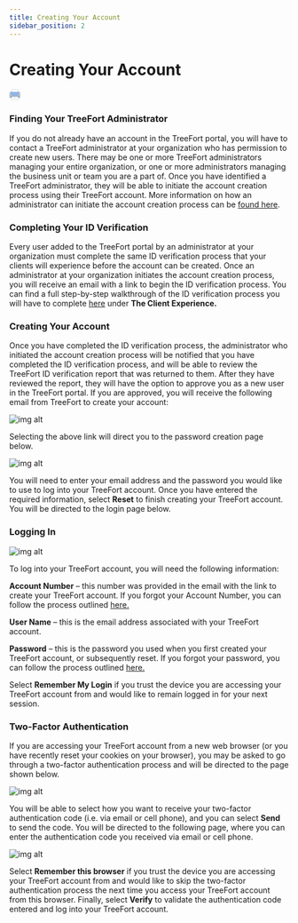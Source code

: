 ```yaml
---
title: Creating Your Account
sidebar_position: 2
---
```


# Creating Your Account
[<svg xmlns="http://www.w3.org/2000/svg" viewBox="0 0 80 80" width="20px"><path fill="#66798f" d="M14 16H66V24H14z"></path><path fill="#b0c1d4" d="M8,63.5c-3,0-5.5-2.5-5.5-5.5V26c0-3,2.5-5.5,5.5-5.5h64c3,0,5.5,2.5,5.5,5.5v32 c0,3-2.5,5.5-5.5,5.5H8z"></path><path fill="#66798f" d="M72,21c2.8,0,5,2.2,5,5v32c0,2.8-2.2,5-5,5H8c-2.8,0-5-2.2-5-5V26c0-2.8,2.2-5,5-5H72 M72,20H8 c-3.3,0-6,2.7-6,6v32c0,3.3,2.7,6,6,6h64c3.3,0,6-2.7,6-6V26C78,22.7,75.3,20,72,20L72,20z"></path><path fill="#fff" d="M16.5 2.5H63.5V23.5H16.5z"></path><path fill="#788b9c" d="M63,3v20H17V3H63 M64,2H16v22h48V2L64,2z"></path><path fill="#8bb7f0" d="M22,41.5c-3,0-5.5-2.5-5.5-5.5V20.5h47V36c0,3-2.5,5.5-5.5,5.5H22z"></path><path fill="#4e7ab5" d="M63,21v15c0,2.8-2.2,5-5,5H22c-2.8,0-5-2.2-5-5V21H63 M64,20H16v16c0,3.3,2.7,6,6,6h36 c3.3,0,6-2.7,6-6V20L64,20z"></path><path fill="#fff" d="M16.5 50.5H63.5V77.5H16.5z"></path><path fill="#788b9c" d="M63,51v26H17V51H63 M64,50H16v28h48V50L64,50z"></path><path fill="#d6e3ed" d="M17 52H63V56H17z"></path><path fill="#788b9c" d="M26 59H54V60H26zM26 67H54V68H26z"></path><g><path fill="#ffeea3" d="M70 28A2 2 0 1 0 70 32A2 2 0 1 0 70 28Z"></path></g><path fill="#66798f" d="M17,56v-4h46v4h2c1.7,0,3-1.3,3-3l0,0c0-1.7-1.3-3-3-3H15c-1.7,0-3,1.3-3,3l0,0c0,1.7,1.3,3,3,3H17z"></path></svg>](/Assets/file/account-setup-createYourAccount.pdf)
### Finding Your TreeFort Administrator
If you do not already have an account in the TreeFort portal, you will have to contact a TreeFort administrator at your organization who has permission to create new users. There may be one or more TreeFort administrators managing your entire organization, or one or more administrators managing the business unit or team you are a part of. Once you have identified a TreeFort administrator, they will be able to initiate the account creation process using their TreeFort account. More information on how an administrator can initiate the account creation process can be [found here](/docs/managing-your-organization/managing-users/).

### Completing Your ID Verification
Every user added to the TreeFort portal by an administrator at your organization must complete the same ID verification process that your clients will experience before the account can be created. Once an administrator at your organization initiates the account creation process, you will receive an email with a link to begin the ID verification process. You can find a full step-by-step walkthrough of the ID verification process you will have to complete [here](/docs/getting-started/the-id-verification-process/) under **The Client Experience.**

### Creating Your Account
Once you have completed the ID verification process, the administrator who initiated the account creation process will be notified that you have completed the ID verification process, and will be able to review the TreeFort ID verification report that was returned to them. After they have reviewed the report, they will have the option to approve you as a new user in the TreeFort portal. If you are approved, you will receive the following email from TreeFort to create your account:

![img alt](/img/email_notification.png)

Selecting the above link will direct you to the password creation page below.

![img alt](/img/password_reset.png)

You will need to enter your email address and the password you would like to use to log into your TreeFort account. Once you have entered the required information, select **Reset** to finish creating your TreeFort account. You will be directed to the login page below.

### Logging In

![img alt](/img/login.png)

To log into your TreeFort account, you will need the following information:

**Account Number** – this number was provided in the email with the link to create your TreeFort account. If you forgot your Account Number, you can follow the process outlined [here.](/docs/account-setup-and-management/forgot-account-number-or-password/)

**User Name** – this is the email address associated with your TreeFort account.

**Password** – this is the password you used when you first created your TreeFort account, or subsequently reset. If you forgot your password, you can follow the process outlined [here.](/docs/account-setup-and-management/forgot-account-number-or-password/)

Select **Remember My Login** if you trust the device you are accessing your TreeFort account from and would like to remain logged in for your next session.

### Two-Factor Authentication
If you are accessing your TreeFort account from a new web browser (or you have recently reset your cookies on your browser), you may be asked to go through a two-factor authentication process and will be directed to the page shown below.

![img alt](/img/two_factor_select.png)

You will be able to select how you want to receive your two-factor authentication code (i.e. via email or cell phone), and you can select **Send** to send the code. You will be directed to the following page, where you can enter the authentication code you received via email or cell phone.

![img alt](/img/two_factor_code.png)

Select **Remember this browser** if you trust the device you are accessing your TreeFort account from and would like to skip the two-factor authentication process the next time you access your TreeFort account from this browser. Finally, select **Verify** to validate the authentication code entered and log into your TreeFort account.